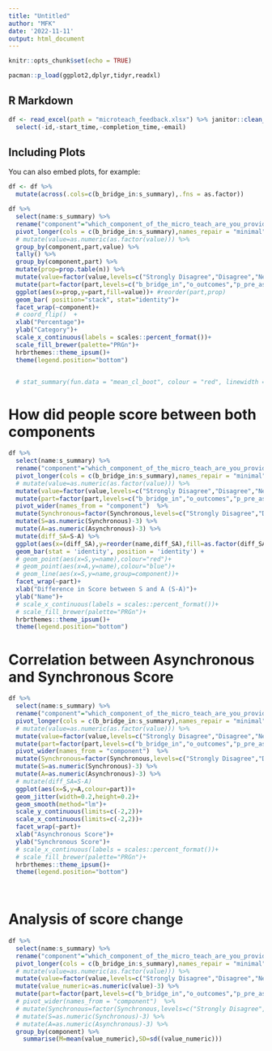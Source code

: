 ```yaml
---
title: "Untitled"
author: "MFK"
date: '2022-11-11'
output: html_document
---
```


```r
knitr::opts_chunk$set(echo = TRUE)

pacman::p_load(ggplot2,dplyr,tidyr,readxl)
```

## R Markdown

```r
df <- read_excel(path = "microteach_feedback.xlsx") %>% janitor::clean_names() %>% 
  select(-id,-start_time,-completion_time,-email)

```

## Including Plots

You can also embed plots, for example:

```r
df <- df %>% 
  mutate(across(.cols=c(b_bridge_in:s_summary),.fns = as.factor))

df %>% 
  select(name:s_summary) %>% 
  rename("component"="which_component_of_the_micro_teach_are_you_providing_feedback_for_in_the_following_responses") %>%
  pivot_longer(cols = c(b_bridge_in:s_summary),names_repair = "minimal",names_to = "part") %>% 
  # mutate(value=as.numeric(as.factor(value))) %>% 
  group_by(component,part,value) %>% 
  tally() %>% 
  group_by(component,part) %>% 
  mutate(prop=prop.table(n)) %>% 
  mutate(value=factor(value,levels=c("Strongly Disagree","Disagree","Neutral","Agree","Strongly Agree")))%>% 
  mutate(part=factor(part,levels=c("b_bridge_in","o_outcomes","p_pre_assessment","p_participatory_learning","p_post_assessment","s_summary"))) %>% 
  ggplot(aes(x=prop,y=part,fill=value))+ #reorder(part,prop)
  geom_bar( position="stack", stat="identity")+
  facet_wrap(~component)+
  # coord_flip()  +
  xlab("Percentage")+
  ylab("Category")+
  scale_x_continuous(labels = scales::percent_format())+
  scale_fill_brewer(palette="PRGn")+
  hrbrthemes::theme_ipsum()+
  theme(legend.position="bottom")


  # stat_summary(fun.data = "mean_cl_boot", colour = "red", linewidth = 2, size = 3)

```
# How did people score between both components
```r
df %>% 
  select(name:s_summary) %>% 
  rename("component"="which_component_of_the_micro_teach_are_you_providing_feedback_for_in_the_following_responses") %>%
  pivot_longer(cols = c(b_bridge_in:s_summary),names_repair = "minimal",names_to = "part") %>% 
  # mutate(value=as.numeric(as.factor(value))) %>% 
  mutate(value=factor(value,levels=c("Strongly Disagree","Disagree","Neutral","Agree","Strongly Agree")))%>% 
  mutate(part=factor(part,levels=c("b_bridge_in","o_outcomes","p_pre_assessment","p_participatory_learning","p_post_assessment","s_summary"))) %>% 
  pivot_wider(names_from = "component")  %>% 
  mutate(Synchronous=factor(Synchronous,levels=c("Strongly Disagree","Disagree","Neutral","Agree","Strongly Agree"))) %>%
  mutate(S=as.numeric(Synchronous)-3) %>% 
  mutate(A=as.numeric(Asynchronous)-3) %>%
  mutate(diff_SA=S-A) %>% 
  ggplot(aes(x=(diff_SA),y=reorder(name,diff_SA),fill=as.factor(diff_SA)))+
  geom_bar(stat = 'identity', position = 'identity') +
  # geom_point(aes(x=S,y=name),colour="red")+
  # geom_point(aes(x=A,y=name),colour="blue")+
  # geom_line(aes(x=S,y=name,group=component))+
  facet_wrap(~part)+
  xlab("Difference in Score between S and A (S-A)")+
  ylab("Name")+
  # scale_x_continuous(labels = scales::percent_format())+
  # scale_fill_brewer(palette="PRGn")+
  hrbrthemes::theme_ipsum()+
  theme(legend.position="bottom")

```

# Correlation between Asynchronous and Synchronous Score

```r
df %>% 
  select(name:s_summary) %>% 
  rename("component"="which_component_of_the_micro_teach_are_you_providing_feedback_for_in_the_following_responses") %>%
  pivot_longer(cols = c(b_bridge_in:s_summary),names_repair = "minimal",names_to = "part") %>% 
  # mutate(value=as.numeric(as.factor(value))) %>% 
  mutate(value=factor(value,levels=c("Strongly Disagree","Disagree","Neutral","Agree","Strongly Agree")))%>% 
  mutate(part=factor(part,levels=c("b_bridge_in","o_outcomes","p_pre_assessment","p_participatory_learning","p_post_assessment","s_summary"))) %>% 
  pivot_wider(names_from = "component")  %>% 
  mutate(Synchronous=factor(Synchronous,levels=c("Strongly Disagree","Disagree","Neutral","Agree","Strongly Agree"))) %>%
  mutate(S=as.numeric(Synchronous)-3) %>% 
  mutate(A=as.numeric(Asynchronous)-3) %>% 
  # mutate(diff_SA=S-A)
  ggplot(aes(x=S,y=A,colour=part))+
  geom_jitter(width=0.2,height=0.2)+
  geom_smooth(method="lm")+
  scale_y_continuous(limits=c(-2,2))+
  scale_x_continuous(limits=c(-2,2))+
  facet_wrap(~part)+
  xlab("Asynchronous Score")+
  ylab("Synchronous Score")+
  # scale_x_continuous(labels = scales::percent_format())+
  # scale_fill_brewer(palette="PRGn")+
  hrbrthemes::theme_ipsum()+
  theme(legend.position="bottom")

  
```
# Analysis of score change
```r
df %>% 
  select(name:s_summary) %>% 
  rename("component"="which_component_of_the_micro_teach_are_you_providing_feedback_for_in_the_following_responses") %>%
  pivot_longer(cols = c(b_bridge_in:s_summary),names_repair = "minimal",names_to = "part") %>% 
  # mutate(value=as.numeric(as.factor(value))) %>% 
  mutate(value=factor(value,levels=c("Strongly Disagree","Disagree","Neutral","Agree","Strongly Agree")))%>% 
  mutate(value_numeric=as.numeric(value)-3) %>%
  mutate(part=factor(part,levels=c("b_bridge_in","o_outcomes","p_pre_assessment","p_participatory_learning","p_post_assessment","s_summary"))) %>% 
  # pivot_wider(names_from = "component")  %>% 
  # mutate(Synchronous=factor(Synchronous,levels=c("Strongly Disagree","Disagree","Neutral","Agree","Strongly Agree"))) %>%
  # mutate(S=as.numeric(Synchronous)-3) %>% 
  # mutate(A=as.numeric(Asynchronous)-3) %>% 
  group_by(component) %>% 
    summarise(M=mean(value_numeric),SD=sd((value_numeric)))

```



